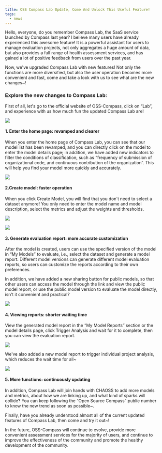 ```yaml
---
title: OSS Compass Lab Update, Come And Unlock This Useful Feature!
tags:
  - news
---
```


Hello, everyone, do you remember Compass Lab, the SaaS service launched by Compass last year? I believe many users have already experienced this awesome feature! It is a powerful assistant for users to manage evaluation projects, not only aggregates a huge amount of data, but also provides a full range of health assessment services, and has gained a lot of positive feedback from users over the past year.

<!--truncate-->

Now, we've upgraded Compass Lab with new features! Not only the functions are more diversified, but also the user operation becomes more convenient and fast, come and take a look with us to see what are the new changes~!

### **Explore the new changes to Compass Lab:**

First of all, let's go to the official website of OSS-Compass, click on “Lab”, and experience with us how much fun the updated Compass Lab are!

![](media/3.png)

#### **1. Enter the home page: revamped and clearer**

When you enter the home page of Compass Lab, you can see that our model list has been revamped, and you can directly click on the model to enter the model details page; in addition, we have added new indicators to filter the conditions of classification, such as “frequency of submission of organizational code, and continuous contribution of the organization”. This will help you find your model more quickly and accurately.

![](media/4.png)

#### **2.Create model: faster operation**

When you click Create Model, you will find that you don't need to select a dataset anymore! You only need to enter the model name and model description, select the metrics and adjust the weights and thresholds.

![](media/5.png)

![](media/6.png)

#### **3. Generate evaluation report: more accurate customization**

After the model is created, users can use the specified version of the model in “My Models” to evaluate, i.e., select the dataset and generate a model report. Different model versions can generate different model evaluation reports, so users can customize the reports according to their own preferences.

In addition, we have added a new sharing button for public models, so that other users can access the model through the link and view the public model report, or use the public model version to evaluate the model directly, isn't it convenient and practical?

![](media/7.png)

#### **4. Viewing reports: shorter waiting time**

View the generated model report in the “My Model Reports” section or the model details page, click Trigger Analysis and wait for it to complete, then you can view the evaluation report.

![](media/8.png)

We've also added a new model report to trigger individual project analysis, which reduces the wait time for all~

![](media/9.png)

#### **5. More functions: continuously updating**

In addition, Compass Lab will join hands with CHAOSS to add more models and metrics, about how we are linking up, and what kind of sparks will collide? You can keep following the “Open Source Compass” public number to know the new trend as soon as possible~.

Finally, have you already understood almost all of the current updated features of Compass Lab, then come and try it out~!

In the future, OSS-Compass will continue to evolve, provide more convenient assessment services for the majority of users, and continue to improve the effectiveness of the community and promote the healthy development of the community.
